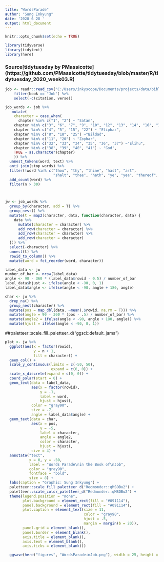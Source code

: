 ```yaml
---
title: "WordsParade"
author: "Sung Inkyung"
date: '2020 6 28 '
output: html_document
---
```


```r
knitr::opts_chunk$set(echo = TRUE)
```

```r
library(tidyverse)
library(tidytext)
library(here)
```
### Source[tidytuesday by PMassicotte] (https://github.com/PMassicotte/tidytuesday/blob/master/R/tidytuesday_2020_week03.R)

```r
job <- readr::read_csv("C:/Users/inkyscope/Documents/projects/data/bible_kjv_new.csv") %>% 
    filter(book == "Job") %>% 
    select(-c(citation, verse)) 
```


```r
job_words <- job %>%
   mutate(
    character = case_when(
      chapter %in% c("1", "2") ~ "Satan",
    chapter %in% c("3", "6", "7", "9", "10", "12", "13", "14", "16", "17", "19", "21", "23", "24", "26", "27", "28", "29", "30", "31", "42") ~ "Job",
    chapter %in% c("4", "5", "15", "22") ~ "Eliphaz",
    chapter %in% c("8", "18", "25") ~"Bildad",
    chapter %in% c("11", "20") ~ "Zophar",
    chapter %in% c("32", "33", "34", "35", "36", "37") ~"Elihu",
    chapter %in% c("38", "39", "40", "41") ~ "God",
    TRUE ~ as.character(chapter)
    )) %>% 
  unnest_tokens(word, text) %>%
  anti_join(stop_words) %>%
  filter(!word %in% c("thou", "thy", "thine", "hast", "art",
                      "shalt", "thee", "hath", "ye", "yea", "thereof", "job", "god", "day", "doth", "canst", "cometh", "wilt", "shouldest", "uz")) %>% 
  add_count(word) %>% 
  filter(n > 30)
 


jw <- job_words %>% 
  group_by(character, add = T) %>% 
  group_nest() %>% 
  mutate(t = map2(character, data, function(character, data) {
    data %>% 
      mutate(character = character) %>% 
      add_row(character = character) %>% 
      add_row(character = character) %>% 
      add_row(character = character)
  })) %>% 
  select(-character) %>% 
  unnest(t) %>% 
  rowid_to_column() %>% 
  mutate(word = fct_reorder(word, character)) 

label_data <- jw
number_of_bar <- nrow(label_data)
angle <- 90 - 360 * (label_data$rowid - 0.5) / number_of_bar
label_data$hjust <- ifelse(angle < -90, 0, 1)
label_data$angle <- ifelse(angle < -90, angle + 180, angle)
```


```r
char <- jw %>% 
  drop_na() %>% 
  group_nest(character) %>% 
  mutate(pos = map_dbl(data, ~mean(.$rowid, na.rm = T))) %>% 
  mutate(angle = 90 - 360 * (pos - .5) / number_of_bar) %>% 
  mutate(angle2 = ifelse(angle < -90, angle + 180, angle)) %>% 
  mutate(hjust = ifelse(angle < -90, 0, 1))
```

##paletteer::scale_fill_paletteer_d("ggsci::default_jama")
```r
plot <- jw %>% 
  ggplot(aes(x = factor(rowid),
             y = n + 1, 
             fill = character)) +
  geom_col() +
  scale_y_continuous(limits = c(-50, 50), 
                     expand = c(0, 0)) +
  scale_x_discrete(expand = c(0, 0)) +
  coord_polar(start = 0) +
  geom_text(data = label_data,
            aes(x = factor(rowid),
                y = -1, 
                label = word,
                hjust = hjust),
            color = "gray90",
            size = .7,
            angle = label_data$angle) +
  geom_text(data = char,
            aes(x = pos, 
                y = -5,
                label = character,
                angle = angle2,
                color = character,
                hjust = hjust),
            size = 4) +
  annotate("text",
           x = 0, y = -50,
           label = "Words Parade\nin the Book of\nJob",
           color = "gray90",
           fontface = "bold",
           size = 8) +
  labs(caption = "Graphic: Sung Inkyung") +
  paletteer::scale_fill_paletteer_d("Redmonder::qMSOBu2") +
  paletteer::scale_color_paletteer_d("Redmonder::qMSOBu2") +
  theme(legend.position = "none",
        plot.background = element_rect(fill = "#091114"),
        panel.background = element_rect(fill = "#091114"),
        plot.caption = element_text(size = 11,
                                    color = "gray90",
                                    hjust = .5,
                                    margin = margin(b = 20)),
        panel.grid = element_blank(),
        panel.border = element_blank(),
        axis.title = element_blank(),
        axis.text = element_blank(),
        axis.ticks = element_blank())

  ggsave(here("figures", "WordsParadeinJob.png"), width = 25, height = 25, units = "cm")
  
```

